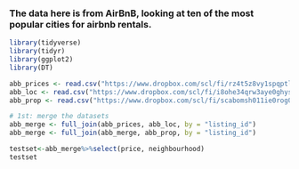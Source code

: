 ### The data here is from AirBnB, looking at ten of the most popular cities for airbnb rentals.

```r
library(tidyverse)
library(tidyr)
library(ggplot2)
library(DT)
```
```r
abb_prices <- read.csv("https://www.dropbox.com/scl/fi/rz4t5z8vy1spqptlvtsj7/airbnb_listing_price.csv?rlkey=r0eox5fixckhda984n4blu3tp&dl=0&raw=1")
abb_loc <- read.csv("https://www.dropbox.com/scl/fi/i8ohe34qrw3aye0ghysy5/airbnb_location_info.csv?rlkey=nldvzvfpryuwc3vk8hqj36e8p&dl=0&raw=1")
abb_prop <- read.csv("https://www.dropbox.com/scl/fi/scabomsh011ie0rog0ror/airbnb_property_info.csv?rlkey=28zqp78t3ubos3nb52cjm61sl&dl=0&raw=1")
```

```r
# 1st: merge the datasets
abb_merge <- full_join(abb_prices, abb_loc, by = "listing_id")
abb_merge <- full_join(abb_merge, abb_prop, by = "listing_id")
```
```r
testset<-abb_merge%>%select(price, neighbourhood)
testset

```